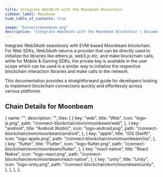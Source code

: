 ```yaml
---
title: Integrate Web3Auth with the Moonbeam Blockchain
sidebar_label: Moonbeam
hide_table_of_contents: true

image: "banners/moonbeam.png"
description: "Integrate Web3Auth with the Moonbeam Blockchain | Documentation - Web3Auth"
---
```



<SEO
  title="Integrate Web3Auth with the Moonbeam Blockchain"
  description="Integrate Web3Auth with the Moonbeam Blockchain | Documentation - Web3Auth"
  image="https://web3auth.io/docs/banners/moonbeam.png"
  slug="/connect-blockchain/evm/moonbeam"
/>

Integrate Web3Auth seamlessly with EVM-based Moonbeam blockchain. For Web SDKs, Web3Auth returns a
provider that can be directly used to initialize the libraries like ethers.js, web3.js etc. and make
blockchain calls, while for Mobile & Gaming SDKs, the private key is available in the user scope
which can be used in a similar way to initialize the respective blockchain interaction libraries and
make calls to the network.

This documentation provides a straightforward guide for developers looking to implement blockchain
connections quickly and effortlessly across various platforms.

## Chain Details for Moonbeam

<ChainDetailsMoonbeam />

  {
    name: "",
    description: "",
    tiles: [
      {
        key: "web",
        title: "Web",
        icon: "logo-js.png",
        path: "/connect-blockchain/evm/moonbeam/web",
      },
      {
        key: "android",
        title: "Android (Kotlin)",
        icon: "logo-android.png",
        path: "/connect-blockchain/evm/moonbeam/android",
      },
      {
        key: "apple",
        title: "iOS (Swift)",
        icon: "logo-apple.png",
        path: "/connect-blockchain/evm/moonbeam/ios",
      },
      {
        key: "flutter",
        title: "Flutter",
        icon: "logo-flutter.png",
        path: "/connect-blockchain/evm/moonbeam/flutter",
      },
      {
        key: "react-native",
        title: "React Native",
        icon: "logo-react.png",
        path: "/connect-blockchain/evm/moonbeam/react-native",
      },
      {
        key: "unity",
        title: "Unity",
        icon: "logo-unity.png",
        path: "/connect-blockchain/evm/moonbeam/unity",
      },
    ],
  },
];

<Tiles tileGroups={Moonbeam} />
